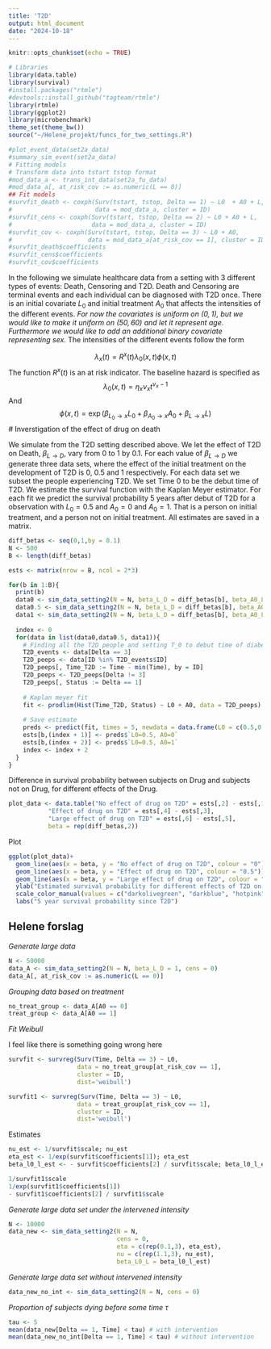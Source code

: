 ```yaml
---
title: 'T2D'
output: html_document
date: "2024-10-18"
---
```


```r
knitr::opts_chunk$set(echo = TRUE)
```


```r
# Libraries
library(data.table)
library(survival)
#install.packages("rtmle")
#devtools::install_github("tagteam/rtmle")
library(rtmle)
library(ggplot2)
library(microbenchmark)
theme_set(theme_bw())
source("~/Helene_projekt/funcs_for_two_settings.R")
```

```r
#plot_event_data(set2a_data)
#summary_sim_event(set2a_data)
# Fitting models
# Transform data into tstart tstop format
#mod_data_a <- trans_int_data(set2a_fu_data)
#mod_data_a[, at_risk_cov := as.numeric(L == 0)]
## Fit models
#survfit_death <- coxph(Surv(tstart, tstop, Delta == 1) ~ L0  + A0 + L, 
#                       data = mod_data_a, cluster = ID)
#survfit_cens <- coxph(Surv(tstart, tstop, Delta == 2) ~ L0 + A0 + L, 
#                      data = mod_data_a, cluster = ID)
#survfit_cov <- coxph(Surv(tstart, tstop, Delta == 3) ~ L0 + A0, 
#                     data = mod_data_a[at_risk_cov == 1], cluster = ID)
#survfit_death$coefficients 
#survfit_cens$coefficients 
#survfit_cov$coefficients
```

In the following we simulate healthcare data from a setting with 3 different types of events: Death, Censoring and T2D. Death and Censoring are terminal events and each individual can be diagnosed with T2D once. There is an initial covariate $L_0$ and initial treatment $A_0$ that affects the intensities of the different events. *For now the covariates is uniform on $(0,1)$, but we would like to make it uniform on $(50,60)$ and let it represent age. Furthermore we would like to add an additional binary covariate representing sex.* The intensities of the different events follow the form

$$\lambda_{x}(t) =  R^x(t) \lambda_{0}(x,t)\phi(x,t)$$
The function $R^x(t)$ is an at risk indicator. The baseline hazard is specified as
$$\lambda_{0}(x,t)=\eta_x \nu_x t^{\nu_x-1} $$
And
$$\phi(x,t) = \exp (\beta_{L_0 \to x} L_0 + \beta_{A_0 \to x} A_0 + \beta_{L \to x} L)$$
# Inverstigation of the effect of drug on death

We simulate from the T2D setting described above. We let the effect of T2D on Death, $\beta_{L \to D}$, vary from $0$ to $1$ by $0.1$. For each value of $\beta_{L \to D}$ we generate three data sets, where the effect of the initial treatment on the development of T2D is $0$, $0.5$ and $1$ respectively. For each data set we subset the people experiencing T2D. We set Time 0 to be the debut time of T2D. We estimate the survival function with the Kaplan Meyer estimator. For each fit we predict the survival probability 5 years after debut of T2D for a observation with $L_0 = 0.5$ and $A_0 = 0$ and $A_0 = 1$. That is a person on initial treatment, and a person not on initial treatment. All estimates are saved in a matrix. 

```r
diff_betas <- seq(0,1,by = 0.1)
N <- 500
B <- length(diff_betas)

ests <- matrix(nrow = B, ncol = 2*3)

for(b in 1:B){
  print(b)
  data0 <- sim_data_setting2(N = N, beta_L_D = diff_betas[b], beta_A0_L = 0)
  data0.5 <- sim_data_setting2(N = N, beta_L_D = diff_betas[b], beta_A0_L = 0.5)
  data1 <- sim_data_setting2(N = N, beta_L_D = diff_betas[b], beta_A0_L = 1)
  
  index <- 0
  for(data in list(data0,data0.5, data1)){
    # Finding all the T2D people and setting T_0 to debut time of diabetes
    T2D_events <- data[Delta == 3]
    T2D_peeps <- data[ID %in% T2D_events$ID]
    T2D_peeps[, Time_T2D := Time - min(Time), by = ID]
    T2D_peeps <- T2D_peeps[Delta != 3]
    T2D_peeps[, Status := Delta == 1]
    
    # Kaplan meyer fit
    fit <- prodlim(Hist(Time_T2D, Status) ~ L0 + A0, data = T2D_peeps)
    
    # Save estimate
    preds <- predict(fit, times = 5, newdata = data.frame(L0 = c(0.5,0.5), A0 = c(0,1)))
    ests[b,(index + 1)] <- preds$`L0=0.5, A0=0`
    ests[b,(index + 2)] <- preds$`L0=0.5, A0=1`
    index <- index + 2
  }
}
```

Difference in survival probability between subjects on Drug and subjects not on Drug, for different effects of the Drug. 
```r
plot_data <- data.table("No effect of drug on T2D" = ests[,2] - ests[,1], 
           "Effect of drug on T2D" = ests[,4] - ests[,3], 
           "Large effect of drug on T2D" = ests[,6] - ests[,5],
           beta = rep(diff_betas,2))
```

Plot
```r
ggplot(plot_data)+
  geom_line(aes(x = beta, y = "No effect of drug on T2D", colour = "0"))+
  geom_line(aes(x = beta, y = "Effect of drug on T2D", colour = "0.5"))+
  geom_line(aes(x = beta, y = "Large effect of drug on T2D", colour = "1"))+
  ylab("Estimated survival probability for different effects of T2D on Death")+
  scale_color_manual(values = c("darkolivegreen", "darkblue", "hotpink"))
  labs("5 year survival probability since T2D")
```

## Helene forslag

*Generate large data*

```r
N <- 50000
data_A <- sim_data_setting2(N = N, beta_L_D = 1, cens = 0)
data_A[, at_risk_cov := as.numeric(L == 0)]
```

*Grouping data based on treatment*

```r
no_treat_group <- data_A[A0 == 0]
treat_group <- data_A[A0 == 1]
```

*Fit Weibull*

I feel like there is something going wrong here
```r
survfit <- survreg(Surv(Time, Delta == 3) ~ L0, 
                   data = no_treat_group[at_risk_cov == 1], 
                   cluster = ID,
                   dist='weibull')

survfit1 <- survreg(Surv(Time, Delta == 3) ~ L0, 
                   data = treat_group[at_risk_cov == 1], 
                   cluster = ID,
                   dist='weibull')
```


Estimates
```r
nu_est <- 1/survfit$scale; nu_est
eta_est <- 1/exp(survfit$coefficients[1]); eta_est
beta_l0_l_est <- - survfit$coefficients[2] / survfit$scale; beta_l0_l_est

1/survfit1$scale
1/exp(survfit1$coefficients[1])
- survfit1$coefficients[2] / survfit1$scale
```

*Generate large data set under the intervened intensity *
```r
N <- 10000
data_new <- sim_data_setting2(N = N, 
                              cens = 0,
                              eta = c(rep(0.1,3), eta_est),
                              nu = c(rep(1.1,3), nu_est),
                              beta_L0_L = beta_l0_l_est)
```

*Generate large data set without intervened intensity *
```r
data_new_no_int <- sim_data_setting2(N = N, cens = 0)
```

*Proportion of subjects dying before some time $\tau$*
```r
tau <- 5
mean(data_new[Delta == 1, Time] < tau) # with intervention
mean(data_new_no_int[Delta == 1, Time] < tau) # without intervention
```


